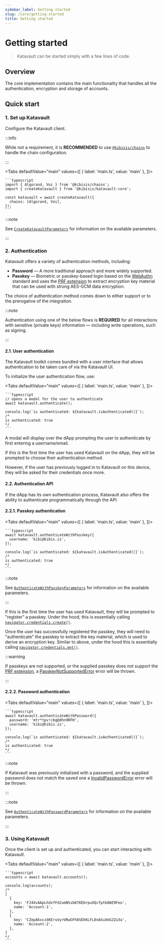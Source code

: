 ```yaml
---
sidebar_label: Getting started
slug: /core/getting-started
title: Getting started
---
```



<!-- components -->

<!-- images -->

# Getting started

> Katavault can be started simply with a few lines of code.

<SectionBreak />

## Overview

The core implementation contains the main functionality that handles all the authentication, encryption and storage of accounts.

<SectionBreak />

## Quick start

### 1. Set up Katavault

Configure the Katavault client.

:::info

While not a requirement, it is **RECOMMENDED** to use [`@kibisis/chains`](https://www.npmjs.com/package/%40kibisis/chains) to handle the chain configuration.

:::

<Tabs
  defaultValue="main"
  values={[
    { label: 'main.ts', value: 'main' },
  ]}>
  <TabItem value="main">

    ```typescript
    import { Algorand, Voi } from '@kibisis/chains';
    import { createKatavault } from '@kibisis/katavault-core';

    const katavault = await createKatavault({
      chains: [Algorand, Voi],
    });
    ```

  </TabItem>
</Tabs>

:::note

See [`CreateKatavaultParameters`](04-glossary/02-types.mdx#createkatavaultparameters) for information on the available parameters.

:::

### 2. Authentication

Katavault offers a variety of authentication methods, including:

* **Password** — A more traditional approach and more widely supported.
* **Passkey** — Biometric or passkey-based login based on the [WebAuthn](https://developer.mozilla.org/en-US/docs/Web/API/Web_Authentication_API) standard and uses the [PRF extension][prf_extension] to extract encryption key material that can be used with strong AES-GCM data encryption.

The choice of authentication method comes down to either support or to the prerogative of the integration.

:::note

Authentication using one of the below flows is **REQUIRED** for all interactions with sensitive (private keys) information — including write operations, such as signing.

:::

#### 2.1. User authentication

The Katavault toolkit comes bundled with a user interface that allows authentication to be taken care of via the Katavault UI.

To initialize the user authentication flow, use:

<Tabs
  defaultValue="main"
  values={[
    { label: 'main.ts', value: 'main' },
  ]}>
  <TabItem value="main">

    ```typescript
    // opens a modal for the user to authenticate
    await katavault.authenticate();

    console.log(`is authenticated: ${katavault.isAuthenticated()}`);
    /*
    is authenticated: true
    */
    ```

  </TabItem>
</Tabs>

A modal will display over the dApp prompting the user to authenticate by first entering a username/email.

<CenteredImage
  label="A screenshot showing the username/email entry of the user authentication flow."
  src={authenticate001Image}
/>

If this is the first time the user has used Katavault on the dApp, they will be prompted to choose their authentication method.

<CenteredImage
  label="A screenshot showing the username/email entry of the user authentication flow."
  src={authenticate002Image}
/>

However, if the user has previously logged in to Katavault on this device, they will be asked for their credentials once more.

<CenteredImage
  label="A screenshot showing the username/email entry of the user authentication flow."
  src={authenticate003Image}
/>

#### 2.2. Authentication API

If the dApp has its own authentication process, Katavault also offers the ability to authenticate programmatically through the API.

#### 2.2.1. Passkey authentication

<Tabs
  defaultValue="main"
  values={[
    { label: 'main.ts', value: 'main' },
  ]}>
  <TabItem value="main">

    ```typescript
    await katavault.authenticateWithPasskey({
      username: 'kibi@kibis.is',
    });

    console.log(`is authenticated: ${katavault.isAuthenticated()}`);
    /*
    is authenticated: true
    */
    ```

  </TabItem>
</Tabs>

:::note

See [`AuthenticateWithPasskeyParameters`](04-glossary/02-types.mdx#authenticatewithpasskeyparameters) for information on the available parameters.

:::

If this is the first time the user has used Katavault, they will be prompted to "register" a passkey. Under the hood, this is essentially calling [`navigator.credentials.create()`](https://developer.mozilla.org/en-US/docs/Web/API/CredentialsContainer/create).

Once the user has successfully registered the passkey, they will need to "authenticate" the passkey to extract the key material, which is used to derive an encryption key. Similar to above, under the hood this is essentially calling [`navigator.credentials.get()`](https://developer.mozilla.org/en-US/docs/Web/API/CredentialsContainer/get).

:::warning

If passkeys are not supported, or the supplied passkey does not support the [PRF extension][prf_extension], a [PasskeyNotSupportedError](04-glossary/03-errors.mdx#passkeynotsupportederror) error will be thrown.

:::

#### 2.2.2. Password authentication

<Tabs
  defaultValue="main"
  values={[
    { label: 'main.ts', value: 'main' },
  ]}>
  <TabItem value="main">

    ```typescript
    await katavault.authenticateWithPassword({
      password: 'mtr*tpv!cbg@dhn9RFH',
      username: 'kibi@kibis.is',
    });

    console.log(`is authenticated: ${katavault.isAuthenticated()}`);
    /*
    is authenticated: true
    */
    ```

  </TabItem>
</Tabs>

:::note

If Katavault was previously initialized with a password, and the supplied password does not match the saved one a [InvalidPasswordError](04-glossary/03-errors.mdx#invalidpassworderror) error will be thrown.

:::

:::note

See [`AuthenticateWithPasswordParameters`](04-glossary/02-types.mdx#authenticatewithpasswordparameters) for information on the available parameters.

:::

### 3. Using Katavault

Once the client is set up and authenticated, you can start interacting with Katavault.

<Tabs
  defaultValue="main"
  values={[
    { label: 'main.ts', value: 'main' },
  ]}>
  <TabItem value="main">

    ```typescript
    accounts = await katavault.accounts();

    console.log(accounts);
    /*
    [
      {
        key: 'FJ4XvAApLhdvYFd2umNSsb87KE6rpuXQcfptb8WZ9Feo',
        name: 'Account-1',
      },
      {
        key: 'CZepAkxcz4KEruVyrURwGFh8SEkKLFL8nASuXmS2Zu3a',
        name: 'Account-2',
      },
    ]
    */
    ```

  </TabItem>
</Tabs>

<!-- links -->
[prf_extension]: https://github.com/w3c/webauthn/wiki/Explainer:-PRF-extension
